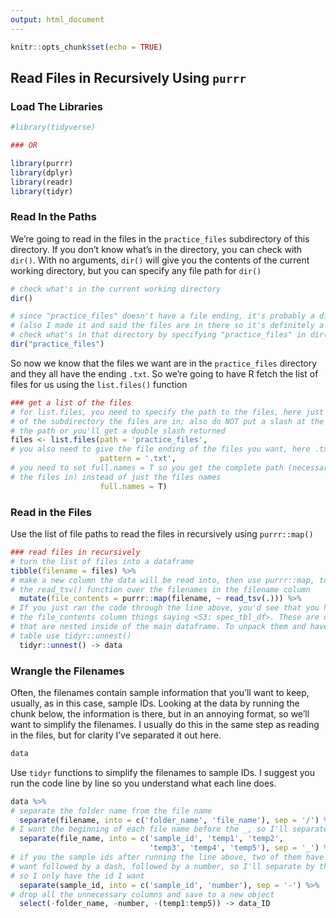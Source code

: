 ```yaml
---
output: html_document
---
```


```r
knitr::opts_chunk$set(echo = TRUE)
```

## Read Files in Recursively Using `purrr`

### Load The Libraries

```r
#library(tidyverse)

### OR

library(purrr)
library(dplyr)
library(readr)
library(tidyr)
```

### Read In the Paths

We're going to read in the files in the `practice_files` subdirectory of this directory. If you don't know what's in the directory, you can check with `dir()`. With no arguments, `dir()` will give you the contents of the current working directory, but you can specify any file path for `dir()`

```r
# check what's in the current working directory
dir()

# since "practice_files" doesn't have a file ending, it's probably a directory
# (also I made it and said the files are in there so it's definitely a directory) 
# check what's in that directory by specifying "practice_files" in dir()
dir("practice_files")
```

So now we know that the files we want are in the `practice_files` directory and they all have the ending `.txt`. So we're going to have R fetch the list of files for us using the `list.files()` function

```r
### get a list of the files
# for list.files, you need to specify the path to the files, here just the name
# of the subdirectory the files are in; also do NOT put a slash at the end of 
# the path or you'll get a double slash returned
files <- list.files(path = 'practice_files',
# you also need to give the file ending of the files you want, here .txt
                    pattern = '.txt',
# you need to set full.names = T so you get the complete path (necessary to read
# the files in) instead of just the files names
                    full.names = T)
```

### Read in the Files

Use the list of file paths to read the files in recursively using `purrr::map()`

```r
### read files in recursively
# turn the list of files into a dataframe
tibble(filename = files) %>%
# make a new column the data will be read into, then use purrr::map, to apply 
# the read_tsv() function over the filenames in the filename column
  mutate(file_contents = purrr::map(filename, ~ read_tsv(.))) %>%
# If you just ran the code through the line above, you'd see that you have in 
# the file_contents column things saying <S3: spec_tbl_df>. These are dataframes
# that are nested inside of the main dataframe. To unpack them and have a normal
# table use tidyr::unnest()
  tidyr::unnest() -> data
```

### Wrangle the Filenames

Often, the filenames contain sample information that you'll want to keep, usually, as in this case, sample IDs. Looking at the data by running the chunk below, the information is there, but in an annoying format, so we'll want to simplify the filenames. I usually do this in the same step as reading in the files, but for clarity I've separated it out here.

```r
data
```

Use `tidyr` functions to simplify the filenames to sample IDs. I suggest you run the code line by line so you understand what each line does.

```r
data %>%
# separate the folder name from the file name
  separate(filename, into = c('folder_name', 'file_name'), sep = '/') %>%
# I want the beginning of each file name before the _, so I'll separate by _
  separate(file_name, into = c('sample_id', 'temp1', 'temp2', 
                               'temp3', 'temp4', 'temp5'), sep = '_') %>% 
# if you the sample ids after running the line above, two of them have the ID I
# want followed by a dash, followed by a number, so I'll separate by the dash,
# so I only have the id I want
  separate(sample_id, into = c('sample_id', 'number'), sep = '-') %>% 
# drop all the unnecessary columns and save to a new object
  select(-folder_name, -number, -(temp1:temp5)) -> data_ID
```














